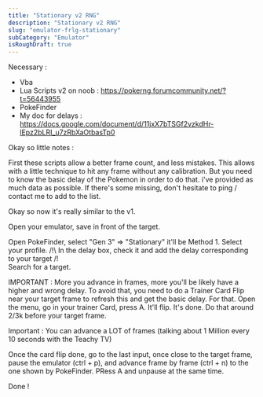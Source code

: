 ```yaml
---
title: "Stationary v2 RNG"
description: "Stationary v2 RNG"
slug: "emulator-frlg-stationary"
subCategory: "Emulator"
isRoughDraft: true
---
```


Necessary :

- Vba
- Lua Scripts v2 on noob : https://pokerng.forumcommunity.net/?t=56443955
- PokeFinder
- My doc for delays : https://docs.google.com/document/d/11jxX7bTSGf2vzkdHr-lEpz2bLRI_u7zRbXaOtbasTp0

Okay so little notes :

First these scripts allow a better frame count, and less mistakes. This allows with a little technique to hit any frame without
any calibration. But you need to know the basic delay of the Pokemon in order to do that. i've provided as much data as possible.
If there's some missing, don't hesitate to ping / contact me to add to the list.

Okay so now it's really similar to the v1.

Open your emulator, save in front of the target.

Open PokeFinder, select "Gen 3" => "Stationary" it'll be Method 1. Select your profile.
/!\ In the delay box, check it and add the delay corresponding to your target /!\
Search for a target.

IMPORTANT : More you advance in frames, more you'll be likely have a higher and wrong delay. To avoid that, you need to do a
Trainer Card Flip near your target frame to refresh this and get the basic delay.
For that. Open the menu, go in your trainer Card, press A. It'll flip. It's done.
Do that around 2/3k before your target frame.

Important : You can advance a LOT of frames (talking about 1 Million every 10 seconds with the Teachy TV)

Once the card flip done, go to the last input, once close to the target frame, pause the emulator (ctrl + p), and advance frame by
frame (ctrl + n) to the one shown by PokeFinder. PRess A and unpause at the same time.

Done !
